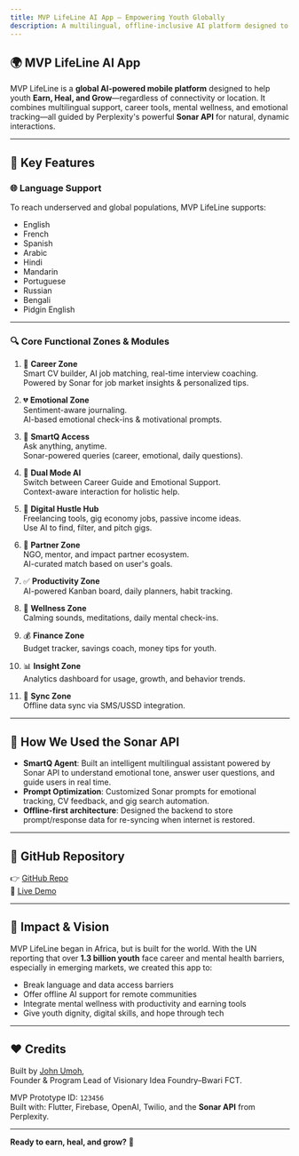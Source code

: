 ```yaml
---
title: MVP LifeLine AI App – Empowering Youth Globally
description: A multilingual, offline-inclusive AI platform designed to empower youth emotionally, financially, and professionally with seamless access to career, wellness, and productivity tools.
---
```


## 🌍 MVP LifeLine AI App

MVP LifeLine is a **global AI-powered mobile platform** designed to help youth **Earn, Heal, and Grow**—regardless of connectivity or location. It combines multilingual support, career tools, mental wellness, and emotional tracking—all guided by Perplexity's powerful **Sonar API** for natural, dynamic interactions.

---

## 🚀 Key Features

### 🌐 Language Support
To reach underserved and global populations, MVP LifeLine supports:

- English  
- French  
- Spanish  
- Arabic  
- Hindi  
- Mandarin  
- Portuguese  
- Russian  
- Bengali  
- Pidgin English

---

### 🔍 Core Functional Zones & Modules

1. 📁 **Career Zone**  
Smart CV builder, AI job matching, real-time interview coaching.  
Powered by Sonar for job market insights & personalized tips.

2. 💔 **Emotional Zone**  
Sentiment-aware journaling.  
AI-based emotional check-ins & motivational prompts.

3. 🤖 **SmartQ Access**  
Ask anything, anytime.  
Sonar-powered queries (career, emotional, daily questions).

4. 🧠 **Dual Mode AI**  
Switch between Career Guide and Emotional Support.  
Context-aware interaction for holistic help.

5. 💼 **Digital Hustle Hub**  
Freelancing tools, gig economy jobs, passive income ideas.  
Use AI to find, filter, and pitch gigs.

6. 🤝 **Partner Zone**  
NGO, mentor, and impact partner ecosystem.  
AI-curated match based on user's goals.

7. ✅ **Productivity Zone**  
AI-powered Kanban board, daily planners, habit tracking.

8. 🧘 **Wellness Zone**  
Calming sounds, meditations, daily mental check-ins.

9. 💰 **Finance Zone**  
Budget tracker, savings coach, money tips for youth.

10. 📊 **Insight Zone**  
Analytics dashboard for usage, growth, and behavior trends.

11. 🔄 **Sync Zone**  
Offline data sync via SMS/USSD integration.

---

## 🧠 How We Used the Sonar API

- **SmartQ Agent**: Built an intelligent multilingual assistant powered by Sonar API to understand emotional tone, answer user questions, and guide users in real time.
- **Prompt Optimization**: Customized Sonar prompts for emotional tracking, CV feedback, and gig search automation.
- **Offline-first architecture**: Designed the backend to store prompt/response data for re-syncing when internet is restored.

---

## 🔗 GitHub Repository

👉 [GitHub Repo](https://github.com/JohnUmoh/asgard.git)  
🔴 [Live Demo](https://mvplifelineaiapp.netlify.app)

---

## 🎯 Impact & Vision

MVP LifeLine began in Africa, but is built for the world. With the UN reporting that over **1.3 billion youth** face career and mental health barriers, especially in emerging markets, we created this app to:

- Break language and data access barriers  
- Offer offline AI support for remote communities  
- Integrate mental wellness with productivity and earning tools  
- Give youth dignity, digital skills, and hope through tech

---

## ❤️ Credits

Built by [John Umoh](https://www.linkedin.com/in/john-umoh-kingjohn),  
Founder & Program Lead of Visionary Idea Foundry–Bwari FCT.

MVP Prototype ID: `123456`  
Built with: Flutter, Firebase, OpenAI, Twilio, and the **Sonar API** from Perplexity.

---

**Ready to earn, heal, and grow?** 🌱
